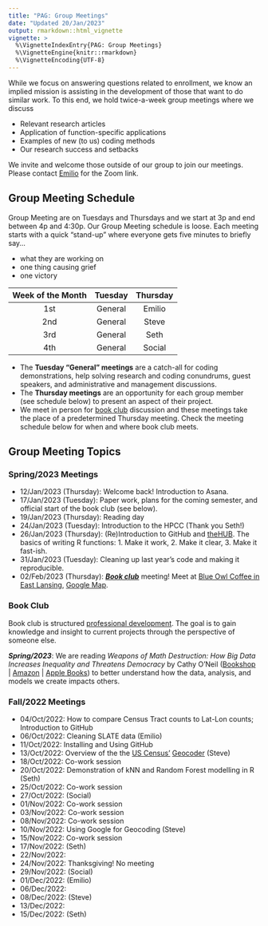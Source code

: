 ```yaml
---
title: "PAG: Group Meetings"
date: "Updated 20/Jan/2023"
output: rmarkdown::html_vignette
vignette: >
  %\VignetteIndexEntry{PAG: Group Meetings}
  %\VignetteEngine{knitr::rmarkdown}
  %\VignetteEncoding{UTF-8}
---
```


While we focus on answering questions related to enrollment, we know an implied mission is assisting in the development of those that want to do similar work. To this end, we hold twice-a-week group meetings where we discuss

 - Relevant research articles
 - Application of function-specific applications
 - Examples of new (to us) coding methods
 - Our research success and setbacks

We invite and welcome those outside of our group to join our meetings. Please contact [Emilio](mailto:emilio@msu.edu?subject=I%20want%20to%20attend%20PAG%20group%20meetings!) for the Zoom link.


## Group Meeting Schedule

Group Meeting are on Tuesdays and Thursdays and we start at 3p and end between 4p and 4:30p. Our Group Meeting schedule is loose. Each meeting starts with a quick "stand-up" where everyone gets five minutes to briefly say...

  - what they are working on
  - one thing causing grief
  - one victory

| Week of the Month | Tuesday | Thursday |
|:-----------------:|:-------:|:--------:|
| 1st               | General | Emilio   |
| 2nd               | General | Steve    |
| 3rd               | General | Seth     |
| 4th               | General | Social   |

  - The **Tuesday "General" meetings** are a catch-all for coding demonstrations, help solving research and coding conundrums, guest speakers, and administrative and management discussions. 
  - The **Thursday meetings** are an opportunity for each group member (see schedule below) to present an aspect of their project.
  - We meet in person for [book club](#BookClub) discussion and these meetings take the place of a predetermined Thursday meeting. Check the meeting schedule below for when and where book club meets.
  
  <!-- The fourth Thursday of each month allows the group to meet in-person for beverages and snacks if they can easily make it to -- or near -- campus. We also have the option to cancel the fourth Thursday meeting and make this decision during the fourth Tuesday meeting. -->

## Group Meeting Topics

### Spring/2023 Meetings

  - 12/Jan/2023 (Thursday): Welcome back! Introduction to Asana.
  - 17/Jan/2023 (Tuesday):  Paper work, plans for the coming semester, and official start of the book club (see below).
  - 19/Jan/2023 (Thursday): Reading day
  - 24/Jan/2023 (Tuesday):  Introduction to the HPCC (Thank you Seth!)
  - 26/Jan/2023 (Thursday): (Re)Introduction to GitHub and [theHUB](https://theHopefulBox.com). The basics of writing R functions: 1. Make it work, 2. Make it clear, 3. Make it fast-ish. 
  - 31/Jan/2023 (Tuesday):  Cleaning up last year's code and making it reproducible.
  - 02/Feb/2023 (Thursday): [_**Book club**_](#BookClub) meeting! Meet at [Blue Owl Coffee in East Lansing](https://www.blueowlcoffee.net), [Google Map](https://goo.gl/maps/CVkykGhSUkkofDXs5).


### Book Club {#BookClub}

Book club is structured [professional development](PAG_ProfessionalDevelopment.html). The goal is to gain knowledge and insight to current projects through the perspective of someone else.

_**Spring/2023**_: We are reading _Weapons of Math Destruction: How Big Data Increases Inequality and Threatens Democracy_ by Cathy O’Neil ([Bookshop](https://bookshop.org/p/books/weapons-of-math-destruction-how-big-data-increases-inequality-and-threatens-democracy-cathy-o-neil/11438502?ean=9780553418835) |  [Amazon](https://www.amazon.com/Weapons-Math-Destruction-Increases-Inequality/dp/0553418831/ref=sr_1_1?crid=2747LPMETBAPD) | [Apple Books](https://books.apple.com/us/book/weapons-of-math-destruction-how-big-data-increases/id1605146240)) to better understand how the data, analysis, and models we create impacts others.

### Fall/2022 Meetings

  - 04/Oct/2022: How to compare Census Tract counts to Lat-Lon counts; Introduction to GitHub
  - 06/Oct/2022: Cleaning SLATE data (Emilio)
  - 11/Oct/2022: Installing and Using GitHub
  - 13/Oct/2022: Overview of the the [US Census'](https://www.census.gov/) [Geocoder](https://geocoding.geo.census.gov/geocoder/) (Steve)
  - 18/Oct/2022: Co-work session
  - 20/Oct/2022: Demonstration of kNN and Random Forest modelling in R (Seth)
  - 25/Oct/2022: Co-work session
  - 27/Oct/2022: (Social)
  - 01/Nov/2022: Co-work session
  - 03/Nov/2022: Co-work session
  - 08/Nov/2022: Co-work session
  - 10/Nov/2022: Using Google for Geocoding (Steve)
  - 15/Nov/2022: Co-work session
  - 17/Nov/2022: (Seth)
  - 22/Nov/2022:
  - 24/Nov/2022: Thanksgiving! No meeting
  - 29/Nov/2022: (Social)
  - 01/Dec/2022: (Emilio)
  - 06/Dec/2022: 
  - 08/Dec/2022: (Steve)
  - 13/Dec/2022: 
  - 15/Dec/2022: (Seth)



